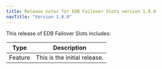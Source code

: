 ```yaml
---
title: Release notes for EDB Failover Slots version 1.0.0
navTitle: "Version 1.0.0"
---
```


This release of EDB Failover Slots  includes:

|  Type   |                                Description                                 |
| ------- | -------------------------------------------------------------------------- |
| Feature | This is the initial release.                                               |
